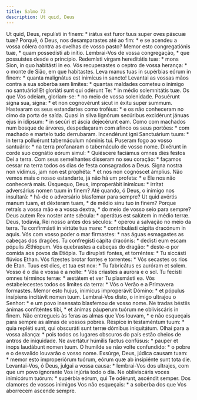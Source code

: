 ```yaml
---
title: Salmo 73
description: Ut quid, Deus
---
```


<div class="side-by-side not-content">
  <span class="text-justify">
    Ut quid, Deus, repulísti in finem: * irátus est furor tuus super oves páscuæ
    tuæ?
  </span>
  <span class="text-justify">
    Porquê, ó Deus, nos desamparastes até ao fim: * e se acendeu a vossa cólera
    contra as ovelhas de vosso pasto?
  </span>
  <span class="text-justify">
    Memor esto congregatiónis tuæ, * quam possedísti ab inítio.
  </span>
  <span class="text-justify">
    Lembrai-Vos de vossa congregação, * que possuístes desde o princípio.
  </span>
  <span class="text-justify">
    Redemísti virgam hereditátis tuæ: * mons Sion, in quo habitásti in eo.
  </span>
  <span class="text-justify">
    Vós recuperastes o ceptro de vossa herança: * o monte de Sião, em que
    habitastes.
  </span>
  <span class="text-justify">
    Leva manus tuas in supérbias eórum in finem: * quanta malignátus est
    inimícus in sancto!
  </span>
  <span class="text-justify">
    Levantai as vossas mãos contra a sua soberba sem limites: * quantas maldades
    cometeu o inimigo no santuário!
  </span>
  <span class="text-justify">
    Et gloriáti sunt qui odérunt Te: * in médio solemnitátis tuæ.
  </span>
  <span class="text-justify">
    Os que Vos odeiam, gloriam-se: * no meio de vossa solenidade.
  </span>
  <span class="text-justify">
    Posuérunt signa sua, signa: * et non cognovérunt sicut in éxitu super
    summum.
  </span>
  <span class="text-justify">
    Hastearam os seus estandartes como troféus: * e os não conheceram no cimo da
    porta de saída.
  </span>
  <span class="text-justify">
    Quasi in silva lignórum secúribus excidérunt jánuas ejus in idípsum: * in
    secúri et áscia dejecérunt eam.
  </span>
  <span class="text-justify">
    Como com machados num bosque de árvores, despedaçaram com afinco os seus
    portões: * com machado e martelo tudo derrubaram.
  </span>
  <span class="text-justify">
    Incendérunt igni Sanctuárium tuum: * in terra polluérunt tabernáculum
    nóminis tui.
  </span>
  <span class="text-justify">
    Puseram fogo ao vosso santuário: * na terra profanaram o tabernáculo de
    vosso nome.
  </span>
  <span class="text-justify">
    Dixérunt in corde suo cognátio eórum simul: * Quiéscere faciámus omnes dies
    festos Dei a terra.
  </span>
  <span class="text-justify">
    Com seus semelhantes disseram no seu coração: * façamos cessar na terra
    todos os dias de festa consagrados a Deus.
  </span>
  <span class="text-justify">
    Signa nostra non vídimus, jam non est prophéta: * et nos non cognóscet
    ámplius.
  </span>
  <span class="text-justify">
    Não vemos mais o nosso estandarte, já não há um profeta: * e Ele nos não
    conhecerá mais.
  </span>
  <span class="text-justify">
    Úsquequo, Deus, improperábit inimícus: * irrítat adversárius nomen tuum in
    finem?
  </span>
  <span class="text-justify">
    Até quando, ó Deus, o inimigo nos insultará: * há-de o adversário blasfemar
    para sempre?
  </span>
  <span class="text-justify">
    Ut quid avértis manum tuam, et déxteram tuam, * de médio sinu tuo in finem?
  </span>
  <span class="text-justify">
    Porque retraís a vossa mão e a vossa dextra, * do meio de vosso seio para
    sempre?
  </span>
  <span class="text-justify">
    Deus autem Rex noster ante sǽcula: * operátus est salútem in médio terræ.
  </span>
  <span class="text-justify">
    Deus, todavia, Rei nosso antes dos séculos: * operou a salvação no meio da
    terra.
  </span>
  <span class="text-justify">
    Tu confirmásti in virtúte tua mare: * contribulásti cápita dracónum in
    aquis.
  </span>
  <span class="text-justify">
    Vós com vosso poder o mar firmastes: * nas águas esmagastes as cabeças dos
    dragões.
  </span>
  <span class="text-justify">
    Tu confregísti cápita dracónis: * dedísti eum escam pópulis Æthíopum.
  </span>
  <span class="text-justify">
    Vós quebrastes a cabeças do dragão: * deste-o por comida aos povos da
    Etiópia.
  </span>
  <span class="text-justify">
    Tu dirupísti fontes, et torréntes: * Tu siccásti flúvios Ethan.
  </span>
  <span class="text-justify">
    Vós fizestes brotar fontes e torrentes: * Vós secastes os rios de Etan.
  </span>
  <span class="text-justify">
    Tuus est dies, et tua est nox: * Tu fabricátus es auróram et solem.
  </span>
  <span class="text-justify">
    Vosso é o dia e vossa é a noite: * Vós criastes a aurora e o sol.
  </span>
  <span class="text-justify">
    Tu fecísti omnes términos terræ: * æstátem et ver Tu plasmásti ea.
  </span>
  <span class="text-justify">
    Vós estabelecestes todos os limites da terra: * Vós o Verão e a Primavera
    formastes.
  </span>
  <span class="text-justify">
    Memor esto hujus, inimícus improperávit Dómino: * et pópulus insípiens
    incitávit nomen tuum.
  </span>
  <span class="text-justify">
    Lembrai-Vos disto, o inimigo ultrajou o Senhor: * e um povo insensato
    blasfemou de vosso nome.
  </span>
  <span class="text-justify">
    Ne tradas béstiis ánimas confiténtes tibi, * et ánimas páuperum tuórum ne
    obliviscáris in finem.
  </span>
  <span class="text-justify">
    Não entregueis às feras as almas que Vos louvam, * e não esqueçais para
    sempre as almas de vossos pobres.
  </span>
  <span class="text-justify">
    Réspice in testaméntum tuum: * quia repléti sunt, qui obscuráti sunt terræ
    dómibus iniquitátum.
  </span>
  <span class="text-justify">
    Olhai para a vossa aliança: * pois todos os lugares obscuros do país estão
    cheios de antros de iniquidade.
  </span>
  <span class="text-justify">
    Ne avertátur húmilis factus confúsus: * pauper et inops laudábunt nomen
    tuum.
  </span>
  <span class="text-justify">
    O humilde se não volte confundido: * o pobre e o desvalido louvarão o vosso
    nome.
  </span>
  <span class="text-justify">
    Exsúrge, Deus, júdica causam tuam: * memor esto improperiórum tuórum, eórum
    quæ ab insipiénte sunt tota die.
  </span>
  <span class="text-justify">
    Levantai-Vos, ó Deus, julgai a vossa causa: * lembrai-Vos dos ultrajes, com
    que um povo ignorante Vos injúria todo o dia.
  </span>
  <span class="text-justify">
    Ne obliviscáris voces inimicórum tuórum: * supérbia eórum, qui Te odérunt,
    ascéndit semper.
  </span>
  <span class="text-justify">
    Dos clamores de vossos inimigos Vos não esqueçais: * a soberba dos que Vos
    aborrecem ascende sempre.
  </span>
</div>
